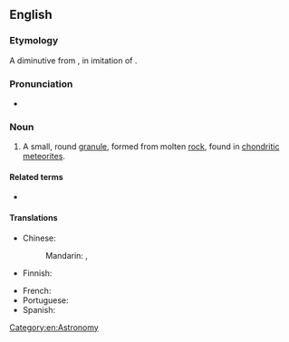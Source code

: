 ==English==

===Etymology===
A diminutive from {{der|en|grc|χόνδρος||grain}}, in imitation of {{m|en|granule}}.

===Pronunciation===
* {{IPA|en|/ˈkɒndɹuːl/}}

===Noun===
{{wikipedia}}
{{en-noun}}

# A small, round [[granule]], formed from molten [[rock]], found in [[chondritic]] [[meteorite]]s.

====Related terms====
* {{l|en|chondrite}}

====Translations====
{{trans-top|granule}}
* Chinese:
*: Mandarin: {{t|cmn|隕石球粒}}, {{t|cmn|陨石球粒|tr=yǔnshí qiúlì}}
* Finnish: {{t|fi|kondruuli}}
{{trans-mid}}
* French: {{t+|fr|chondre|m}}
* Portuguese: {{t|pt|côndrulo|m}}
* Spanish: {{t|es|cóndrulo|m}}
{{trans-bottom}}

[[Category:en:Astronomy]]